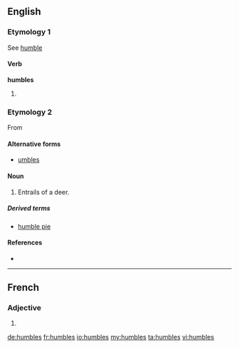 ==English==

===Etymology 1===
See [[humble]]

====Verb====
'''humbles'''

# {{third-person singular of|[[humble]]}}

===Etymology 2===
From {{term|numbles|lang=enm}}

====Alternative forms====
* [[umbles]]

====Noun====
{{en-plural noun}}

# {{archaic}} Entrails of a deer.

=====Derived terms=====
* [[humble pie]]

====References====
* {{R:Webster 1913}}

----

==French==

===Adjective===
{{fr-adj-form}} {{m|f|p}}

# {{form of|plural|humble|lang=fr}}

[[de:humbles]]
[[fr:humbles]]
[[io:humbles]]
[[my:humbles]]
[[ta:humbles]]
[[vi:humbles]]